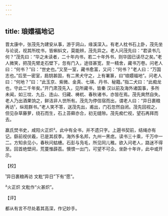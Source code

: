 ```yaml
---
---
---
```

title: 琅嬛福地记
---







晋太康中，张茂先为建安从事，游于洞山，缘溪深入。有老人枕书石上卧，茂先坐与论说，视其所枕书，皆蝌蚪文，莫能辨，茂先异之。老人问茂先曰：“君读书几何？”茂先曰：“华之未读者，二十年内书，若二十年外书，则华固已读尽之矣。”老人微笑，把茂先臂走石壁下，忽有门入，途径甚宽，至一精舍，藏书万卷。问老人曰：“何书？”曰：“世史也。”又至一室，藏书愈富，又问：“何书？”老人曰：“万国志也。”后至一密室，扃钥甚固，有二黑犬守之，上有署篆，曰“琅嬛福地”。问老人曰：“何地？”曰：“此玉京、紫微、金真、七瑛、丹书、秘籍。”指二犬曰：“此痴龙也，守此二千年矣。”开门肃茂先入，见所藏书，皆秦 汉以前及海外诸国事，多所未闻，如三坟、九丘、连山、归藏、梼杌、春秋诸书，亦皆在焉。茂先爽然自失。老人乃出酒果饷之，鲜洁非人世所有。茂先为停信宿而出，谓老人曰：“异日裹粮再访¹，纵观群书。”老人笑不答，送茂先出，甫出，门石忽然自闭。茂先回视之，但见杂草藤萝，绕石而生，石上苔藓亦合，初无缝隙。茂先痴伫视，望石再拜而去。

嬴氏焚书史，咸阳火正炽²。此中有全书，并不遗只字。上遡书契前，结绳亦有记。繇前视伏羲，已是其叔季。海外多名邦，九州一黑痣。读书三十乘，千万中一二。方知余见小，春秋问蛄蟪。石彭与凫毛，所见同儿稚。欲入问老人，路迷不得至。回首绝壁间，荒蔓惟薜荔。懊恨一出门，可望不可企。坐卧十年许，此中或开示。

【校】

¹异日裹粮再访 文粃“异日”下有“愿”。

²火正炽 文粃作“火甚炽”。

【评】

都从有言不尽处着其高深，作记妙手。